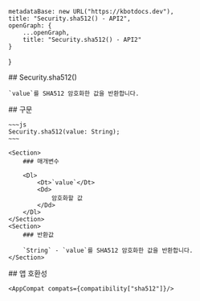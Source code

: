 
    metadataBase: new URL("https://kbotdocs.dev"),
    title: "Security.sha512() - API2",
    openGraph: {
        ...openGraph,
        title: "Security.sha512() - API2"
    }
}

<Section>
    ## Security.sha512()

    `value`를 SHA512 암호화한 값을 반환합니다.
</Section>
<Section>
    ## 구문

    ~~~js
    Security.sha512(value: String);
    ~~~

    <Section>
        ### 매개변수

        <Dl>
            <Dt>`value`</Dt>
            <Dd>
                암호화할 값
            </Dd>
        </Dl>
    </Section>
    <Section>
        ### 반환값

        `String` - `value`를 SHA512 암호화한 값을 반환합니다.
    </Section>
</Section>
<Section>
    ## 앱 호환성

    <AppCompat compats={compatibility["sha512"]}/>
</Section>